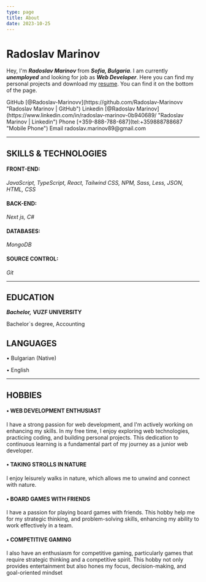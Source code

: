 ```yaml
---
type: page
title: About
date: 2023-10-25
---
```


# Radoslav Marinov

Hey, I'm **_Radoslav Marinov_** from **_Sofia, Bulgaria_**. I am currently **_unemployed_** and looking for job as **_Web Developer_**. Here you can find my personal projects and download my [resume](/files/Radoslav-Marinov-Resume.pdf "Radoslav
    Marinov | Resume"). You can find it on the bottom of the page.

<div>
  <span>
    GitHub [@Radoslav-Marinovv](https://github.com/Radoslav-Marinovv "Radoslav
    Marinov | GitHub")
    Linkedin [@Radoslav
    Marinov](https://www.linkedin.com/in/radoslav-marinov-0b940689/ "Radoslav
    Marinov | Linkedin")
  </span>

<span> 
Phone [+359-888-788-687](tel:+359888788687 "Mobile Phone")
Email radoslav.marinov89@gmail.com 
</span>
</div>

---

## SKILLS & TECHNOLOGIES

#### FRONT-END:

_JavaScript, TypeScript, React, Tailwind CSS, NPM, Sass, Less, JSON, HTML, CSS_

#### BACK-END:

_Next js, C#_

#### DATABASES:

_MongoDB_

#### SOURCE CONTROL:

_Git_

---

## EDUCATION

**_Bachelor,_** **VUZF UNIVERSITY**

Bachelor`s degree, Accounting

## LANGUAGES

• Bulgarian (Native)

• English

---

## HOBBIES

#### • WEB DEVELOPMENT ENTHUSIAST

I have a strong passion for web development, and I'm actively working on enhancing my
skills. In my free time, I enjoy exploring web technologies, practicing coding, and building
personal projects. This dedication to continuous learning is a fundamental part of my
journey as a junior web developer.

#### • TAKING STROLLS IN NATURE

I enjoy leisurely walks in nature, which allows me to unwind and connect with nature.

#### • BOARD GAMES WITH FRIENDS

I have a passion for playing board games with friends. This hobby help me for my strategic
thinking, and problem-solving skills, enhancing my ability to work effectively in a team.

#### • COMPETITIVE GAMING

I also have an enthusiasm for competitive gaming, particularly games that require
strategic thinking and a competitive spirit. This hobby not only provides entertainment
but also hones my focus, decision-making, and goal-oriented mindset
